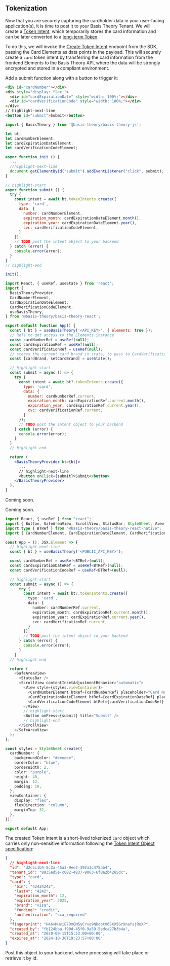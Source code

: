 
## Tokenization

Now that you are securely capturing the cardholder data in your user-facing application(s), it is time to post it to your Basis Theory Tenant. We will create a [Token Intent](/docs/concepts/token-intents), which temporarily stores the card information and can be later converted to a [long-term Token](/docs/concepts/what-are-tokens).

To do this, we will invoke the [Create Token Intent](https://developers.basistheory.com/docs/api/token-intents#create-token-intent) endpoint from the SDK, passing the Card Elements as data points in the payload. This will securely create a `card` token intent by transferring the card information from the frontend Elements to the Basis Theory API, where the data will be strongly encrypted and stored in a compliant environment.

Add a submit function along with a button to trigger it:

<Tabs className="bt-tabs" queryString="sdk">
  <TabItem value="javascript" label="JavaScript">

```html showLineNumbers title=index.html
<div id="cardNumber"></div>
<div style="display: flex;">
  <div id="cardExpirationDate" style="width: 100%;"></div>
  <div id="cardVerificationCode" style="width: 100%;"></div>
</div>
// highlight-next-line
<button id="submit">Submit</button>
```
```javascript showLineNumbers title=index.js
import { BasisTheory } from '@basis-theory/basis-theory-js';

let bt;
let cardNumberElement;
let cardExpirationDateElement;
let cardVerificationCodeElement;

async function init () {
  ...
  //highlight-next-line
  document.getElementById("submit").addEventListener("click", submit);
}

// highlight-start
async function submit () {
  try {
    const intent = await bt.tokenIntents.create({
      type: 'card',
      data: {
        number: cardNumberElement,
        expiration_month: cardExpirationDateElement.month(),
        expiration_year: cardExpirationDateElement.year(),
        cvc: cardVerificationCodeElement,
      }
    });
    // TODO post the intent object to your backend
  } catch (error) {
    console.error(error);
  }
}
// highlight-end

init();
```
  </TabItem>
  <TabItem value="react" label="React">

```jsx showLineNumbers title=App.jsx
import React, { useRef, useState } from 'react';
import {
  BasisTheoryProvider,
  CardNumberElement,
  CardExpirationDateElement,
  CardVerificationCodeElement,
  useBasisTheory,
} from '@basis-theory/basis-theory-react';

export default function App() {
  const { bt } = useBasisTheory('<API_KEY>', { elements: true });
  // Refs to get access to the Elements instance
  const cardNumberRef = useRef(null);
  const cardExpirationRef = useRef(null);
  const cardVerificationRef = useRef(null);
  // stores the current card brand in state, to pass to CardVerificationCodeElement
  const [cardBrand, setCardBrand] = useState();

  // highlight-start
  const submit = async () => {
    try {
      const intent = await bt?.tokenIntents.create({
        type: 'card',
        data: {
          number: cardNumberRef.current,
          expiration_month: cardExpirationRef.current.month(),
          expiration_year: cardExpirationRef.current.year(),
          cvc: cardVerificationRef.current,
        }
      });
      // TODO post the intent object to your backend
    } catch (error) {
      console.error(error);
    }
  }
  // highlight-end

  return (
    <BasisTheoryProvider bt={bt}>
      ...
      // highlight-next-line
      <button onClick={submit}>Submit</button>
    </BasisTheoryProvider>
  );
}
```
  </TabItem>
  <TabItem value="ios" label="iOS">

Coming soon.

  </TabItem>
  <TabItem value="android" label="Android">

Coming soon.

  </TabItem>
   <TabItem value="react-native" label="React Native">

```typescript showLineNumbers title=App.tsx
import React, { useRef } from "react";
import { Button, SafeAreaView, ScrollView, StatusBar, StyleSheet, View } from "react-native";
import type { BTRef } from "@basis-theory/basis-theory-react-native";
import { CardNumberElement, CardExpirationDateElement, CardVerificationCodeElement, useBasisTheory } from "@basis-theory/basis-theory-react-native";

const App = (): JSX.Element => {
  // highlight-next-line
  const { bt } = useBasisTheory('<PUBLIC_API_KEY>');

  const cardNumberRef = useRef<BTRef>(null);
  const cardExpirationDateRef = useRef<BTRef>(null);
  const cardVerificationCodeRef = useRef<BTRef>(null);

  // highlight-start
  const submit = async () => {
      try {
        const intent = await bt?.tokenIntents.create({
          type: 'card',
          data: {
            number: cardNumberRef.current,
            expiration_month: cardExpirationRef.current.month(),
            expiration_year: cardExpirationRef.current.year(),
            cvc: cardVerificationRef.current,
          }
        });
        // TODO post the intent object to your backend
      } catch (error) {
        console.error(error);
      }
    }
  // highlight-end

  return (
    <SafeAreaView>
      <StatusBar />
      <ScrollView contentInsetAdjustmentBehavior="automatic">
        <View style={styles.viewContainer}>
          <CardNumberElement btRef={cardNumberRef} placeholder="Card Number" style={styles.elements} />
          <CardExpirationDateElement btRef={cardExpirationDateRef} placeholder="Card Expiration Date" style={styles.elements} />
          <CardVerificationCodeElement btRef={cardVerificationCodeRef} placeholder="CVC" style={styles.elements} />
        </View>
        // highlight-start
        <Button onPress={submit} title="Submit" />
        // highlight-end
      </ScrollView>
    </SafeAreaView>
  );
};

const styles = StyleSheet.create({
  cardNumber: {
    backgroundColor: "#eeeeee",
    borderColor: "blue",
    borderWidth: 2,
    color: "purple",
    height: 40,
    margin: 12,
    padding: 10,
  },
  viewContainer: {
    display: "flex",
    flexDirection: "column",
    marginTop: 32,
  },
});

export default App;
```

  </TabItem>
</Tabs>

The created Token Intent is a short-lived tokenized `card` object which carries only non-sensitive information following the [Token Intent Object specification](/docs/api/tokens/token-intents#token-intent-object):

```json showLineNumbers title="Token Intent sample"
{
  // highlight-next-line
  "id": "d2cbc1b4-5c3a-45a3-9ee2-392a1c475ab4",
  "tenant_id": "8935ed5e-c082-4837-9063-6f0a2b4265dc",
  "type": "card",
  "card": {
    "bin": "42424242",
    "last4": "4242",
    "expiration_month": 12,
    "expiration_year": 2025,
    "brand": "visa",
    "funding": "credit",
    "authentication": "sca_required"
  },
  "fingerprint": "H46vMHviE7DmGM5yCrvo9NkootV6SXX5GrXnaYsjRoXP",
  "created_by": "fb124bba-f90d-45f0-9a59-5edca27b3b4a",
  "created_at": "2020-09-15T15:53:00+00:00",
  "expires_at": "2024-10-30T19:23:57+00:00"
}
```

<Alert>Post this object to your backend, where processing will take place or retrieve it by id.</Alert>

[//]: # (TODO: add link to Get Token Intent by ID)
